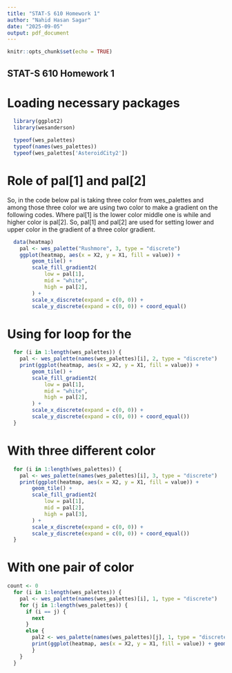 ```yaml
---
title: "STAT-S 610 Homework 1"
author: "Nahid Hasan Sagar"
date: "2025-09-05"
output: pdf_document
---
```


```r
knitr::opts_chunk$set(echo = TRUE)
```

## STAT-S 610 Homework 1

# Loading necessary packages
```r
  library(ggplot2)
  library(wesanderson)
```

```r
  typeof(wes_palettes)
  typeof(names(wes_palettes))
  typeof(wes_palettes['AsteroidCity2'])
```
# Role of pal[1] and pal[2]
  So, in the code below pal is taking three color from wes_palettes and among those three color we are using two color to make a gradient on the following codes. Where pal[1] is the lower color middle one is while and higher color is pal[2]. So, pal[1] and pal[2] are used for setting lower and upper color in the gradient of a three color gradient.
```r
  data(heatmap)
    pal <- wes_palette("Rushmore", 3, type = "discrete")
    ggplot(heatmap, aes(x = X2, y = X1, fill = value)) +
        geom_tile() +
        scale_fill_gradient2(
            low = pal[1],
            mid = "white",
            high = pal[2],
        ) +
        scale_x_discrete(expand = c(0, 0)) +
        scale_y_discrete(expand = c(0, 0)) + coord_equal()
```
# Using for loop for the
```r
  for (i in 1:length(wes_palettes)) {
    pal <- wes_palette(names(wes_palettes)[i], 2, type = "discrete")
    print(ggplot(heatmap, aes(x = X2, y = X1, fill = value)) +
        geom_tile() +
        scale_fill_gradient2(
            low = pal[1],
            mid = "white",
            high = pal[2],
        ) +
        scale_x_discrete(expand = c(0, 0)) +
        scale_y_discrete(expand = c(0, 0)) + coord_equal())
  }
```
# With three different color
```r
  for (i in 1:length(wes_palettes)) {
    pal <- wes_palette(names(wes_palettes)[i], 3, type = "discrete")
    print(ggplot(heatmap, aes(x = X2, y = X1, fill = value)) +
        geom_tile() +
        scale_fill_gradient2(
            low = pal[1],
            mid = pal[2],
            high = pal[3],
        ) +
        scale_x_discrete(expand = c(0, 0)) +
        scale_y_discrete(expand = c(0, 0)) + coord_equal())
  }
```
# With one pair of color
```r
count <- 0
  for (i in 1:length(wes_palettes)) {
    pal <- wes_palette(names(wes_palettes)[i], 1, type = "discrete")
    for (j in 1:length(wes_palettes)) {
      if (i == j) {
        next
      }
      else {
        pal2 <- wes_palette(names(wes_palettes)[j], 1, type = "discrete")
        print(ggplot(heatmap, aes(x = X2, y = X1, fill = value)) + geom_tile() + scale_fill_gradient2( low = pal, mid = "White", high = pal2, ) + scale_x_discrete(expand = c(0, 0)) + scale_y_discrete(expand = c(0, 0)) + coord_equal())
        }
    }
  }
```